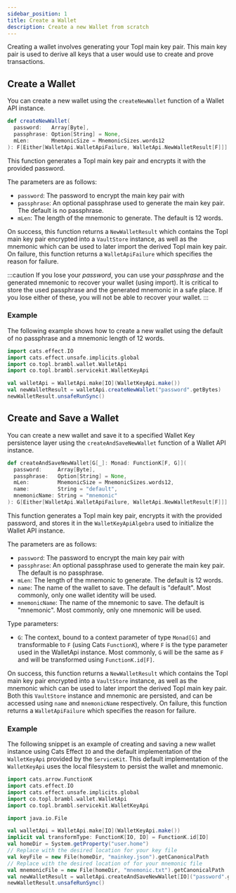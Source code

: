 ```yaml
---
sidebar_position: 1
title: Create a Wallet
description: Create a new Wallet from scratch
---
```



Creating a wallet involves generating your Topl main key pair. This main key pair is used to derive all keys that a user would
use to create and prove transactions.

## Create a Wallet

You can create a new wallet using
the <ScaladocLink path="co/topl/brambl/wallet/WalletApi.html#createNewWallet(Array[Byte],Option[String],MnemonicSize):F[Either[WalletApiFailure,NewWalletResult[F]]]"><code>createNewWallet</code></ScaladocLink>
function of a Wallet API instance.

```scala
def createNewWallet(
  password:   Array[Byte],
  passphrase: Option[String] = None,
  mLen:       MnemonicSize = MnemonicSizes.words12
): F[Either[WalletApi.WalletApiFailure, WalletApi.NewWalletResult[F]]]
```

This function generates a Topl main key pair and encrypts it with the provided password.

The parameters are as follows:
- `password`: The password to encrypt the main key pair with
- `passphrase`: An optional passphrase used to generate the main key pair. The default is no passphrase.
- `mLen`: The length of the mnemonic to generate. The default is 12 words.

On success, this function returns
a <ScaladocLink path="co/topl/brambl/wallet/WalletApi$$NewWalletResult.html"><code>NewWalletResult</code></ScaladocLink>
which contains the Topl main key pair encrypted into a `VaultStore` instance, as well as the mnemonic which can be used
to later import the derived Topl main key pair. On failure, this
function returns
a <ScaladocLink path="co/topl/brambl/wallet/WalletApi$$WalletApiFailure.html"><code>WalletApiFailure</code></ScaladocLink>
which specifies the reason for failure.

:::caution
If you lose your *password*, you can use your *passphrase* and the generated mnemonic to recover your wallet (using import).
It is critical to store the used passphrase and the generated mnemonic in a safe place. If you lose either of these,
you will not be able to recover your wallet.
:::

### Example

The following example shows how to create a new wallet using the default of no passphrase and a mnemonic length of 12 words.

```scala
import cats.effect.IO
import cats.effect.unsafe.implicits.global
import co.topl.brambl.wallet.WalletApi
import co.topl.brambl.servicekit.WalletKeyApi

val walletApi = WalletApi.make[IO](WalletKeyApi.make())
val newWalletResult = walletApi.createNewWallet("password".getBytes)
newWalletResult.unsafeRunSync()
```

## Create and Save a Wallet

You can create a new wallet and save it to a specified Wallet Key persistence layer using
the <ScaladocLink path="co/topl/brambl/wallet/WalletApi.html#createAndSaveNewWallet[G[_]](Array[Byte],Option[String],MnemonicSize,String,String)(Monad[G],ToMonad[G]):G[Either[WalletApiFailure,NewWalletResult[F]]]"><code>createAndSaveNewWallet</code></ScaladocLink>
function of a Wallet API instance.

```scala
def createAndSaveNewWallet[G[_]: Monad: FunctionK[F, G]](
  password:     Array[Byte],
  passphrase:   Option[String] = None,
  mLen:         MnemonicSize = MnemonicSizes.words12,
  name:         String = "default",
  mnemonicName: String = "mnemonic"
): G[Either[WalletApi.WalletApiFailure, WalletApi.NewWalletResult[F]]]
```

This function generates a Topl main key pair, encrypts it with the provided password, and stores it in
the `WalletKeyApiAlgebra` used to initialize the Wallet API instance.

The parameters are as follows:
- `password`: The password to encrypt the main key pair with
- `passphrase`: An optional passphrase used to generate the main key pair. The default is no passphrase.
- `mLen`: The length of the mnemonic to generate. The default is 12 words.
- `name`: The name of the wallet to save. The default is "default". Most commonly, only one wallet identity will be used.
- `mnemonicName`: The name of the mnemonic to save. The default is "mnemonic". Most commonly, only one mnemonic will be used.

Type parameters:
- `G`: The context, bound to a context parameter of type `Monad[G]` and transformable to `F` (using Cats `FunctionK`),
where `F` is the type parameter used in the WalletApi instance. Most commonly, `G` will be the same as `F` and will be transformed
using `FunctionK.id[F]`.

On success, this function returns
a <ScaladocLink path="co/topl/brambl/wallet/WalletApi$$NewWalletResult.html"><code>NewWalletResult</code></ScaladocLink>
which contains the Topl main key pair encrypted into a `VaultStore` instance, as well as the mnemonic which can be used
to later import the derived Topl main key pair. Both this `VaultStore` instance and mnemonic are persisted, and can be accessed
using `name` and `mnemonicName` respectively. On failure, this function returns
a <ScaladocLink path="co/topl/brambl/wallet/WalletApi$$WalletApiFailure.html"><code>WalletApiFailure</code></ScaladocLink>
which specifies the reason for failure.

### Example

The following snippet is an example of creating and saving a new wallet instance using Cats Effect
`IO` and the default implementation of the `WalletKeyApi` provided by
the <ScaladocLink path="co/topl/brambl/servicekit/index.html"><code>ServiceKit</code></ScaladocLink>. This default implementation
of the `WalletKeyApi` uses the local filesystem to persist the wallet and mnemonic.

```scala
import cats.arrow.FunctionK
import cats.effect.IO
import cats.effect.unsafe.implicits.global
import co.topl.brambl.wallet.WalletApi
import co.topl.brambl.servicekit.WalletKeyApi

import java.io.File

val walletApi = WalletApi.make[IO](WalletKeyApi.make())
implicit val transformType: FunctionK[IO, IO] = FunctionK.id[IO]
val homeDir = System.getProperty("user.home")
// Replace with the desired location for your key file
val keyFile = new File(homeDir, "mainkey.json").getCanonicalPath
// Replace with the desired location of for your mnemonic file
val mnemonicFile = new File(homeDir, "mnemonic.txt").getCanonicalPath
val newWalletResult = walletApi.createAndSaveNewWallet[IO]("password".getBytes, name = keyFile, mnemonicName = mnemonicFile)
newWalletResult.unsafeRunSync()
```